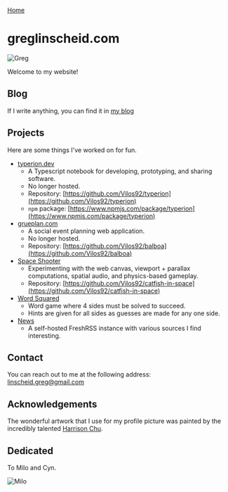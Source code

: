 
<head>
  <BaseHead title={SITE_TITLE} description={SITE_DESCRIPTION} />
</head>

<main>

[Home](/)

<Prose>

# greglinscheid.com

<img src="/greg.jpg" alt="Greg" width={180} height={225} />

Welcome to my website!

## Blog

If I write anything, you can find it in [my blog](/blog)

## Projects

Here are some things I've worked on for fun.

- [typerion.dev](https://typerion.dev)
  - A Typescript notebook for developing, prototyping, and sharing software.
  - No longer hosted.
  - Repository: [https://github.com/Vilos92/typerion](https://github.com/Vilos92/typerion)
  - `npm` package: [https://www.npmjs.com/package/typerion](https://www.npmjs.com/package/typerion)
- [grueplan.com](https://github.com/Vilos92/balboa)
  - A social event planning web application.
  - No longer hosted.
  - Repository: [https://github.com/Vilos92/balboa](https://github.com/Vilos92/balboa)
- [Space Shooter](https://catfish-in-space-vilos92.vercel.app/)
  - Experimenting with the web canvas, viewport + parallax computations, spatial audio, and physics-based gameplay.
  - Repository: [https://github.com/Vilos92/catfish-in-space](https://github.com/Vilos92/catfish-in-space)
- [Word Squared](https://word-squared.vercel.app/)
  - Word game where 4 sides must be solved to succeed.
  - Hints are given for all sides as guesses are made for any one side.
- [News](http://news.greglinscheid.com)
  - A self-hosted FreshRSS instance with various sources I find interesting.

## Contact

You can reach out to me at the following address: [linscheid.greg@gmail.com](mailto:linscheid.greg@gmail.com)

## Acknowledgements

The wonderful artwork that I use for my profile picture was painted by the incredibly talented [Harrison Chu](https://www.chuteway.com/).

## Dedicated

To Milo and Cyn.

<img src="/milo.jpg" alt="Milo" width={242} height={322} />

</Prose>
</main>
